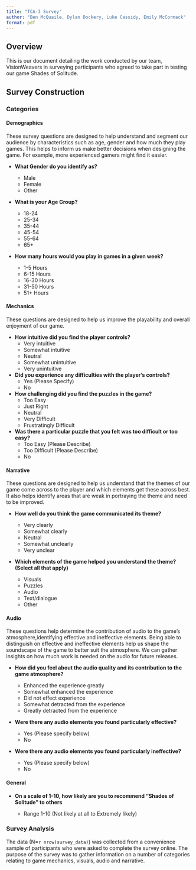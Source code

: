```yaml
---
title: "TCA-3 Survey"
author: "Ben McQuaile, Dylan Dockery, Luke Cassidy, Emily McCormack"
format: pdf
---
```


## Overview

This is our document detailing the work conducted by our team, VisionWeavers in surveying participants who agreed to take part in testing our game Shades of Solitude.

## Survey Construction

### Categories

#### Demographics

These survey questions are designed to help understand and segment our audience by characteristics such as age, gender and how much they play games. This helps to inform us make better decisions when designing the game. For example, more experienced gamers might find it easier.

-   **What Gender do you identify as?**

    -   Male
    -   Female
    -   Other

-   **What is your Age Group?**

    -   18-24
    -   25-34
    -   35-44
    -   45-54
    -   55-64
    -   65+

-   **How many hours would you play in games in a given week?**

    -   1-5 Hours
    -   6-15 Hours
    -   16-30 Hours
    -   31-50 Hours
    -   51+ Hours

#### Mechanics

These questions are designed to help us improve the playability and overall enjoyment of our game.

-   **How intuitive did you find the player controls?**
    -   Very intuitive
    -   Somewhat intuitive
    -   Neutral
    -   Somewhat unintuitive
    -   Very unintuitive
-   **Did you experience any difficulties with the player's controls?**
    -   Yes (Please Specify)
    -   No
-   **How challenging did you find the puzzles in the game?**
    -   Too Easy
    -   Just Right
    -   Neutral
    -   Very Difficult
    -   Frustratingly Difficult
-   **Was there a particular puzzle that you felt was too difficult or too easy?**
    -   Too Easy (Please Describe)
    -   Too Difficult (Please Describe)
    -   No

#### Narrative
These questions are designed to help us understand that the themes of our game come across to the player and which elements get these across best. It also helps identify areas that are weak in portraying the theme and need to be improved. 

-   **How well do you think the game communicated its theme?**

    -   Very clearly
    -   Somewhat clearly
    -   Neutral
    -   Somewhat unclearly
    -   Very unclear

-   **Which elements of the game helped you understand the theme? (Select all that apply)**

    -   Visuals
    -   Puzzles
    -   Audio
    -   Text/dialogue
    -   Other

#### Audio

These questions help determine the contribution of audio to the game's atmosphere,identifying effective and ineffective elements. Being able to distinguish on effective and ineffective elements help us shape the soundscape of the game to better suit the atmosphere. We can gather insights on how much work is needed on the audio for future releases.

-   **How did you feel about the audio quality and its contribution to the game atmosphere?**

    -   Enhanced the experience greatly
    -   Somewhat enhanced the experience
    -   Did not effect experience
    -   Somewhat detracted from the experience
    -   Greatly detracted from the experience

-   **Were there any audio elements you found particularly effective?**

    -   Yes (Please specify below)
    -   No

-   **Were there any audio elements you found particularly ineffective?**

    -   Yes (Please specify below)
    -   No

#### General

-   **On a scale of 1-10, how likely are you to recommend "Shades of Solitude" to others**

    -   Range 1-10 (Not likely at all to Extremely likely)

### Survey Analysis

The data (N=`r nrow(survey_data)`) was collected from a convenience sample of participants who were asked to complete the survey online. The purpose of the survey was to gather information on a number of categories relating to game mechanics, visuals, audio and narrative.


